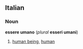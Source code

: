 ==Italian==
===Noun===
'''essere umano''' (''plural'' '''esseri umani''')

#[[human being]], [[human]]